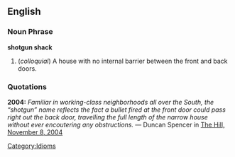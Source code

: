 ==English==

===Noun Phrase===
'''shotgun shack'''

# (''colloquial'') A house with no internal barrier between the front and back doors.

===Quotations===

'''2004:'''  ''Familiar in working-class neighborhoods all over the South, the “shotgun” name reflects the fact a bullet fired at the front door could pass right out the back door, travelling the full length of the narrow house without ever encoutering any obstructions.'' &mdash; Duncan Spencer in [http://www.hillnews.com/issues/091102/hillscape.shtm The Hill, November 8, 2004]

[[Category:Idioms]]